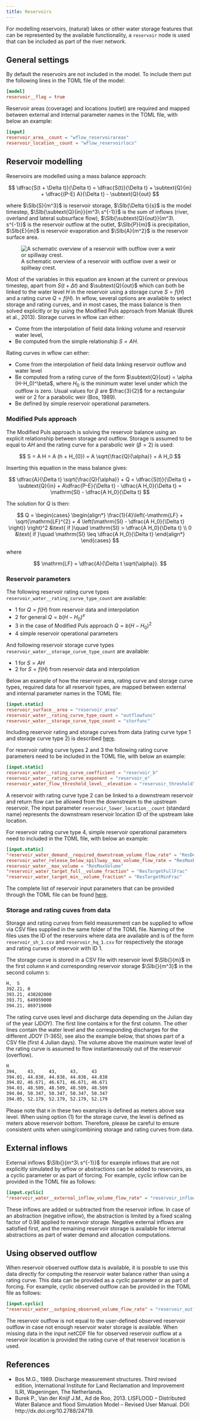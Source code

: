```yaml
---
title: Reservoirs
---
```


For modelling reservoirs, (natural) lakes or other water storage features that can be
represented by the available functionality, a `reservoir` node is used that can be included
as part of the river network.

## General settings
By default the reservoirs are not included in the model. To include them put the following
lines in the TOML file of the model:

```toml
[model]
reservoir__flag = true
```
Reservoir areas (coverage) and locations (outlet) are required and mapped between external
and internal parameter names in the TOML file, with below an example:

```toml
[input]
reservoir_area__count = "wflow_reservoirareas"
reservoir_location__count = "wflow_reservoirlocs"
```

## Reservoir modelling
Reservoirs are modelled using a mass balance approach:

$$
    \dfrac{S(t + \Delta t)}{\Delta t} = \dfrac{S(t)}{\Delta t} + \subtext{Q}{in} + \dfrac{(P-E) A}{\Delta t} - \subtext{Q}{out}
$$

where $\SIb{S}{m^3}$ is reservoir storage, $\SIb{\Delta t}{s}$ is the model timestep,
$\SIb{\subtext{Q}{in}}{m^3\ s^{-1}}$ is the sum of inflows (river, overland and lateral
subsurface flow), $\SIb{\subtext{Q}{out}}{m^3\ s^{-1}}$ is the reservoir outflow at the
outlet, $\SIb{P}{m}$ is precipitation, $\SIb{E}{m}$ is reservoir evaporation and
$\SIb{A}{m^2}$ is the reservoir surface area.

![A schematic overview of a reservoir with outflow over a weir or spillway crest.](../../images/lake.png)

Most of the variables in this equation are known at the current or previous timestep, apart
from $S(t+ \Delta t)$ and $\subtext{Q}{out}$ which can both be linked to the water level $H$
in the reservoir using a storage curve $S = f(H)$ and a rating curve $Q = f(H)$. In wflow,
several options are available to select storage and rating curves, and in most cases, the
mass balance is then solved explicitly or by using the Modified Puls approach from Maniak
(Burek et al., 2013). Storage curves in wflow can either:

+ Come from the interpolation of field data linking volume and reservoir water level,
+ Be computed from the simple relationship $S = A H$.

Rating curves in wflow can either:

+ Come from the interpolation of field data linking reservoir outflow and water level
+ Be computed from a rating curve of the form $\subtext{Q}{out} = \alpha (H-H_0)^\beta$, where
  $H_{0}$ is the minimum water level under which the outflow is zero. Usual values for $\beta$
  are $\frac{3}{2}$ for a rectangular weir or $2$ for a parabolic weir (Bos, 1989).
+ Be defined by simple reservoir operational parameters.

### Modified Puls approach
The Modified Puls approach is solving the reservoir balance using an explicit relationship
between storage and outflow. Storage is assumed to be equal to $A H$ and the rating curve
for a parabolic weir ($\beta = 2$) is used:

$$
    S = A H = A  (h + H_{0}) = A \sqrt{\frac{Q}{\alpha}} + A H_0
$$

Inserting this equation in the mass balance gives:

$$
    \dfrac{A}{\Delta t} \sqrt{\frac{Q}{\alpha}} + Q = \dfrac{S(t)}{\Delta t} + \subtext{Q}{in} +
    A\dfrac{P-E}{\Delta t} - \dfrac{A H_0}{\Delta t} = \mathrm{SI} - \dfrac{A H_0}{\Delta t}
$$

The solution for $Q$ is then:

$$
  Q =
    \begin{cases}
      \begin{align*}
        \frac{1}{4}\left(-\mathrm{LF} + \sqrt{\mathrm{LF}^{2} + 4  \left(\mathrm{SI} - \dfrac{A H_0}{\Delta t} \right)}
        \right)^2 &\text{ if }\quad \mathrm{SI} > \dfrac{A H_0}{\Delta t} \\
        0 &\text{ if }\quad \mathrm{SI} \leq \dfrac{A H_0}{\Delta t}
      \end{align*}
    \end{cases}
$$

where

$$
 \mathrm{LF} = \dfrac{A}{\Delta t \sqrt{\alpha}}.
$$

### Reservoir parameters
The following reservoir rating curve types `reservoir_water__rating_curve_type_count` are
available:

+ 1 for $Q = f(H)$ from reservoir data and interpolation
+ 2 for general $Q = b(H - H_{0})^{e}$
+ 3 in the case of Modified Puls approach $Q = b(H - H_{0})^{2}$
+ 4 simple reservoir operational parameters

And following reservoir storage curve types `reservoir_water__storage_curve_type_count` are
available:

+ 1 for  $S = AH$
+ 2 for  $S = f(H)$ from reservoir data and interpolation

Below an example of how the reservoir area, rating curve and storage curve types, required
data for all reservoir types, are mapped between external and internal parameter names in
the TOML file:

```toml
[input.static]
reservoir_surface__area = "reservoir_area"
reservoir_water__rating_curve_type_count = "outflowfunc"
reservoir_water__storage_curve_type_count = "storfunc"
```

Including reservoir rating and storage curves from data (rating curve type 1 and storage
curve type 2) is described [here](#storage-and-rating-cuves-from-data).

For reservoir rating curve types 2 and 3 the following rating curve parameters need to be
included in the TOML file, with below an example:

```toml
[input.static]
reservoir_water__rating_curve_coefficient = "reservoir_b"
reservoir_water__rating_curve_exponent = "reservoir_e"
reservoir_water_flow_threshold_level__elevation = "reservoir_threshold"
```

A reservoir with rating curve type 2 can be linked to a downstream reservoir and return flow
can be allowed from the downstream to the upstream reservoir. The input parameter
`reservoir_lower_location__count` (standard name) represents the downstream reservoir
location ID of the upstream lake location.

For reservoir rating curve type 4, simple reservoir operational parameters need to included
in the TOML file, with below an example:

```toml
[input.static]
"reservoir_water_demand__required_downstream_volume_flow_rate" = "ResDemand"
reservoir_water_release_below_spillway__max_volume_flow_rate = "ResMaxRelease"
reservoir_water__max_volume = "ResMaxVolume"
"reservoir_water_target_full__volume_fraction" = "ResTargetFullFrac"
"reservoir_water_target_min__volume_fraction" = "ResTargetMinFrac"
```

The complete list of reservoir input parameters that can be provided through the TOML file can be
found [here](../parameters_routing.qmd#reservoirs).

### Storage and rating cuves from data
Storage and rating curves from field measurement can be supplied to wflow via CSV files
supplied in the same folder of the TOML file. Naming of the files uses the ID of the
reservoirs where data are available and is of the form `reservoir_sh_1.csv` and
`reservoir_hq_1.csv` for respectively the storage and rating curves of reservoir with ID 1.

The storage curve is stored in a CSV file with reservoir level $\SIb{}{m}$ in the first
column `H` and corresponding reservoir storage $\SIb{}{m^3}$ in the second column `S`:

```bash
H,  S
392.21, 0
393.21, 430202000
393.71, 649959000
394.21, 869719000
```

The rating curve uses level and discharge data depending on the Julian day of the year
(JDOY). The first line contains `H` for the first column. The other lines contain the water
level and the corresponding discharges for the different JDOY (1-365), see also the example
below, that shows part of a CSV file (first 4 Julian days). The volume above the maximum
water level of the rating curve is assumed to flow instantaneously out of the reservoir
(overflow).

```bash
H
394,    43,     43,     43,     43
394.01, 44.838, 44.838, 44.838, 44.838
394.02, 46.671, 46.671, 46.671, 46.671
394.03, 48.509, 48.509, 48.509, 48.509
394.04, 50.347, 50.347, 50.347, 50.347
394.05, 52.179, 52.179, 52.179, 52.179
```

::: {.callout-note}
Please note that `H` in these two examples is defined as meters above sea level. When using
option (1) for the storage curve, the level is defined as meters above reservoir bottom.
Therefore, please be careful to ensure consistent units when using/combining storage and
rating curves from data.
:::

## External inflows
External inflows $\SIb{}{m^3\ s^{-1}}$ for example inflows that are not explicitly simulated
by wflow or abstractions can be added to reservoirs, as a cyclic parameter or as part of
forcing. For example, cyclic inflow can be provided in the TOML file as follows:

```toml
[input.cyclic]
"reservoir_water__external_inflow_volume_flow_rate" = "reservoir_inflow"
```
These inflows are added or subtracted from the reservoir inflow. In case of an abstraction
(negative inflow), the abstraction is limited by a fixed scaling factor of $0.98$ applied to
reservoir storage. Negative external inflows are satisfied first, and the remaining
reservoir storage is available for internal abstractions as part of water demand and
allocation computations.

## Using observed outflow
When reservoir observed outflow data is available, it is possble to use this data directly
for computing the reservoir water balance rather than using a rating curve. This data can be
provided as a cyclic parameter or as part of forcing. For example, cyclic observed outflow
can be provided in the TOML file as follows:

```toml
[input.cyclic]
"reservoir_water__outgoing_observed_volume_flow_rate" = "reservoir_outflow"
```

The reservoir outflow is not equal to the user-defined observed reservoir outflow in case
not enough reservoir water storage is available. When missing data in the input netCDF file
for observed reservoir outflow at a reservoir location is provided the rating curve of that
reservoir location is used.

## References
+ Bos M.G., 1989. Discharge measurement structures. Third revised edition, International
  Institute for Land Reclamation and Improvement ILRI, Wageningen, The Netherlands.
+ Burek P., Van der Knijf J.M., Ad de Roo, 2013. LISFLOOD – Distributed Water Balance and flood
  Simulation Model – Revised User Manual. DOI: http://dx.doi.org/10.2788/24719.